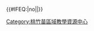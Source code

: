 {{Navbox
  |title      = 桃竹苗區域教學資源中心
  |titlestyle = background:#04AAC3;color:#FFFFFF;navbar:plain
  |abovestyle = background:#026675;color:#FFFFFF
  |belowstyle = background:#026675;color:#FFFFFF
  |groupstyle = background:#B3E5ED
  |name       = 桃竹苗區域教學資源中心
  |list1      = {{桃竹苗區域教學資源中心/list|background:#B3E5ED}}
}}<includeonly>{{#IFEQ:{{{cat}}}|no||[[Category:桃竹苗區域教學資源中心]]}}</includeonly><noinclude>{{Documentation}}</noinclude>